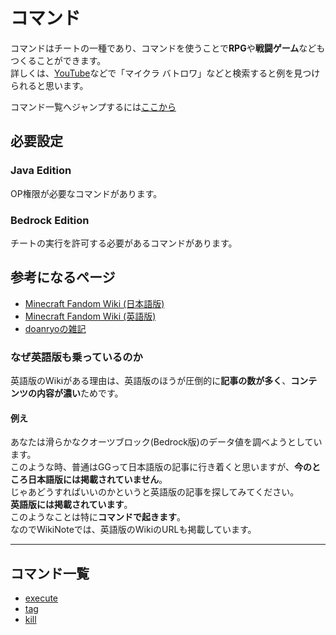 # コマンド
コマンドはチートの一種であり、コマンドを使うことで**RPG**や**戦闘ゲーム**などもつくることができます。  
詳しくは、[YouTube](https://youtube.com)などで「マイクラ バトロワ」などと検索すると例を見つけられると思います。

コマンド一覧へジャンプするには[ここから](#コマンド一覧)

## 必要設定
### Java Edition
OP権限が必要なコマンドがあります。
### Bedrock Edition
チートの実行を許可する必要があるコマンドがあります。

## 参考になるページ
 - [Minecraft Fandom Wiki (日本語版)](https://minecraft.famdom.com/ja)
 - [Minecraft Fandom Wiki (英語版)](https://minecraft.fandom.com)
 - [doanryoの雑記](https://doanryo.com)
### なぜ英語版も乗っているのか
英語版のWikiがある理由は、英語版のほうが圧倒的に**記事の数が多く**、**コンテンツの内容が濃い**ためです。
#### 例え
あなたは滑らかなクオーツブロック(Bedrock版)のデータ値を調べようとしています。  
このような時、普通はGGって日本語版の記事に行き着くと思いますが、**今のところ日本語版には掲載されていません**。  
じゃあどうすればいいのかというと英語版の記事を探してみてください。  
**英語版には掲載されています**。  
このようなことは特に**コマンドで起きます**。  
なのでWikiNoteでは、英語版のWikiのURLも掲載しています。

---

## コマンド一覧
 - [execute](execute)
 - [tag](tag)
 - [kill](kill)
